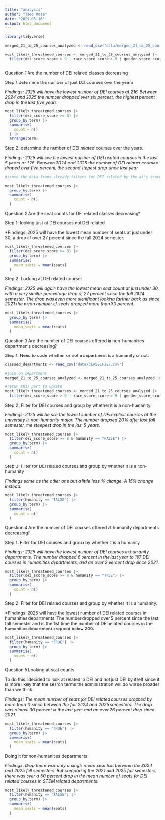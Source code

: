 ```yaml
---
title: "analysis"
author: "Theo Rose"
date: "2025-05-16"
output: html_document
---
```


```r

library(tidyverse)

```

```r

merged_21_to_25_courses_analyzed <- read_csv("data/merged_21_to_25_courses_analyzed.csv")

```

```r

most_likely_threatened_courses <- merged_21_to_25_courses_analyzed |>
  filter(dei_score_score > 9 | race_score_score > 9 | gender_score_score > 9  | sexuality_score_score > 9 | dei_score_score > 8 | race_score_score > 8 | gender_score_score > 8  | sexuality_score_score > 8)

```

```r



```

Question *1* Are the number of DEI related classes decreasing 

Step 1 determine the number of just DEI courses over the years

*Findings: 2025 will have the lowest number of DEI courses at 216. Between 2024 and 2025 the number dropped over six percent, the highest percent drop in the last five years.*

```r

most_likely_threatened_courses |>
  filter(dei_score_score >= 8) |>
  group_by(term) |>
  summarise(
    count = n()
  ) |>
  arrange(term)

```

Step 2: determine the number of DEI *related* courses over the years. 

*Findings: 2025 will see the lowest number of DEI related courses in the last 5 years at 226. Between 2024 and 2025 the number of DEI related courses droped over five percent, the second stepest drop since last year.*

```r

#since the data frame already filters for DEI related by the ai's score, this is enough for determining the number of DEI related courses.

most_likely_threatened_courses |>
  group_by(term) |>
  summarise(
    count = n()
  )

```

Question *2* Are the seat counts for DEI related classes decreasing?

Step 1: looking just at DEI courses not DEI related

*Findings: 2025 will have the lowest mean number of seats at just under 30, a drop of over 27 percent since the fall 2024 semester.

```r

most_likely_threatened_courses |>
  filter(dei_score_score >= 8) |>
  group_by(term) |>
  summarise(
    mean_seats = mean(seats)
  )

```

Step 2: Looking at DEI related courses

*Findings: 2025 will again have the lowest mean seat count at just under 30, with a very similar percentage drop of 27 percent since the fall 2024 semester. The drop was even more significant looking farther back as since 2021 the mean number of seats dropped more than 30 percent.*

```r

most_likely_threatened_courses |>
  group_by(term) |>
  summarise(
    mean_seats = mean(seats)
  )

```

Question *3* Are the number of DEI courses offered in non-humanities departments decreasing?

Step 1: Need to code whether or not a department is a humanity or not.

```r

classed_departments <- read_csv("data/CLASSIFIER.csv")

#join on department
merged_21_to_25_courses_analyzed <- merged_21_to_25_courses_analyzed |>left_join(classed_departments, by = "department")

#rerun this part to update
most_likely_threatened_courses <- merged_21_to_25_courses_analyzed |>
  filter(dei_score_score > 9 | race_score_score > 9 | gender_score_score > 9  | sexuality_score_score > 9 | dei_score_score > 8 | race_score_score > 8 | gender_score_score > 8  | sexuality_score_score > 8)

```

Step 2: Filter for DEI courses and group by whether it is a non-humanity

*Findings: 2025 will be see the lowest number of DEI explicit courses at the university in non-humanity major. The number dropped 20% after last fall semester, the steepest drop in the last 5 years. *

```r

most_likely_threatened_courses |>
  filter(dei_score_score >= 8 & humanity == "FALSE") |>
  group_by(term) |>
  summarise(
    count = n()
  )

```

Step 3: Filter for DEI related courses and group by whether it is a non-humanity

*Findings same as the other one but a little less % change. A 15% change instead. *

```r


most_likely_threatened_courses |>
  filter(humanity == "FALSE") |>
  group_by(term) |>
  summarise(
    count = n()
  )


```

Question *4* Are the number of DEI courses offered at humanity departments decreasing?

Step 1: Filter for DEI courses and group by whether it is a humanity

*Findings: 2025 will have the lowest number of DEI courses in humanity departments. The number dropped 6 percent in the last year to 187 DEI courses in humanities departments, and an over 2 percent drop since 2021.*

```r

most_likely_threatened_courses |>
  filter(dei_score_score >= 8 & humanity == "TRUE") |>
  group_by(term) |>
  summarise(
    count = n()
  )

```

Step 2: Filter for DEI related courses and group by whether it is a humanity.

*Findings: 2025 will have the lowest number of DEI related courses in humanities departments. The number dropped over 5 percent since the last fall semester and is the fist time the number of DEI related courses in the humanities department dropped below 200.

```r

most_likely_threatened_courses |>
  filter(humanity == "TRUE") |>
  group_by(term) |>
  summarise(
    count = n()
  )

```

Question *5* Looking at seat counts

To do this I decided to look at related to DEI and not just DEI by itself since it is more likely that the search terms the administration will do will be broader than we think.

*Findings: The mean number of seats for DEI related courses dropped by more than 11 since between the fall 2024 and 2025 semesters. The drop was almost 30 percent in the last year and an over 26 percent drop since 2021.*

```r

most_likely_threatened_courses |>
  filter(humanity == "TRUE") |>
  group_by(term) |>
  summarise(
    mean_seats = mean(seats)
  )

```

Doing it for non-humanities departments

*Findings: Drop there was only a single mean seat lost between the 2024 and 2025 fall semesters. But comparing the 2021 and 2025 fall semesters, there was over a 50 percent drop in the mean number of seats for DEI related courses in STEM related departments.*

```r

most_likely_threatened_courses |>
  filter(humanity == "FALSE") |>
  group_by(term) |>
  summarise(
    mean_seats = mean(seats)
  )

```

